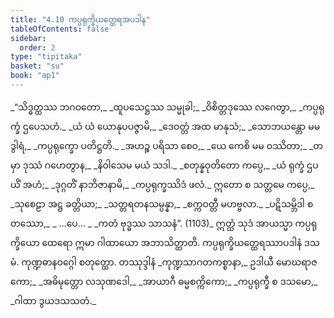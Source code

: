 ```yaml
---
title: "4.10 ကပ္ပရုက္ခိယတ္ထေရအပဒါန"
tableOfContents: false
sidebar:
  order: 2
type: "tipitaka"
basket: "su"
book: "ap1"
---
```



<DynamicBreadcrumb />

<Division number="108" book="ap1">

<Paragraph number="1198" type="verses" book="ap1">
_“သိဒ္ဓတ္ထဿ ဘဂဝတော,_  
_ထူပသေဋ္ဌဿ သမ္မုခါ;_  
_ဝိစိတ္တဒုဿေ လဂေတွာ,_  
_ကပ္ပရုက္ခံ ဌပေသဟံ._  

</Paragraph>

</Division>
<Division number="109" book="ap1">

<Paragraph number="1199" type="verses" book="ap1">
_ယံ ယံ ယောနုပပဇ္ဇာမိ,_  
_ဒေဝတ္တံ အထ မာနုသံ;_  
_သောဘယန္တော မမ ဒွါရံ,_  
_ကပ္ပရုက္ခော ပတိဋ္ဌတိ._  

</Paragraph>

</Division>
<Division number="110" book="ap1">

<Paragraph number="1200" type="verses" book="ap1">
_အဟဉ္စ ပရိသာ စေဝ,_  
_ယေ ကေစိ မမ ဝဿိတာ;_  
_တမှာ ဒုဿံ ဂဟေတွာန,_  
_နိဝါသေမ မယံ သဒါ._  

</Paragraph>

</Division>
<Division number="111" book="ap1">

<Paragraph number="1201" type="verses" book="ap1">
_စတုန္နဝုတိတော ကပ္ပေ,_  
_ယံ ရုက္ခံ ဌပယိံ အဟံ;_  
_ဒုဂ္ဂတိံ နာဘိဇာနာမိ,_  
_ကပ္ပရုက္ခဿိဒံ ဖလံ._  

</Paragraph>

</Division>
<Division number="112" book="ap1">

<Paragraph number="1202" type="verses" book="ap1">
ဣတော စ သတ္တမေ ကပ္ပေ,_  
_သုစေဠာ အဋ္ဌ ခတ္တိယာ;_  
_သတ္တရတနသမ္ပန္နာ,_  
_စက္ကဝတ္တီ မဟဗ္ဗလာ._  

</Paragraph>

</Division>
<Division number="113" book="ap1">

<Paragraph number="1203" type="verses" book="ap1">
_ပဋိသမ္ဘိဒါ စတဿော,_  
_ …ပေ… _  
_ကတံ ဗုဒ္ဓဿ သာသနံ”. (1103)_  

</Paragraph>

<Paragraph number="1204" book="ap1">
ဣတ္ထံ သုဒံ အာယသ္မာ ကပ္ပရုက္ခိယော ထေရော ဣမာ ဂါထာယော အဘာသိတ္ထာတိ.

</Paragraph>
</Division>

<Paragraph number="1205" type="center" book="ap1">
ကပ္ပရုက္ခိယတ္ထေရဿာပဒါနံ ဒသမံ.



</Paragraph>

<Paragraph number="1206" type="center" book="ap1">
ကုဏ္ဍဓာနဝဂ္ဂေါ စတုတ္ထော.



</Paragraph>

<Paragraph number="1207" type="center" book="ap1">
တဿုဒ္ဒါနံ


</Paragraph>

<Paragraph number="1208" type="verses" book="ap1">
_ကုဏ္ဍသာဂတကစ္စာနာ,_  
ဥဒါယီ မောဃရာဇကော;_  
_အဓိမုတ္တော လသုဏဒေါ,_  
_အာယာဂီ ဓမ္မစက္ကိကော;_  
_ကပ္ပရုက္ခီ စ ဒသမော,_  
_ဂါထာ ဒွယဒသသတံ._
</Paragraph>